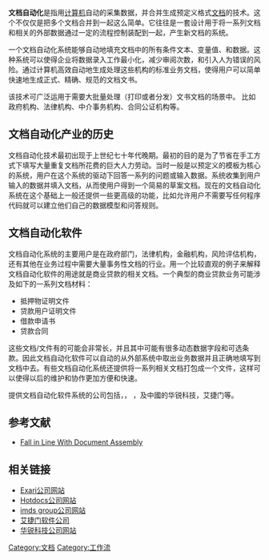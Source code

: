 '''文档自动化'''是指用[[计算机|计算机]]自动的采集数据，并合并生成预定义格式[[文档|文档]]的技术。这个不仅仅是把多个文档合并到一起这么简单。它往往是一套设计用于将一系列文档和相关的外部数据通过一定的流程控制装配到一起，产生新文档的系统。

一个文档自动化系统能够自动地填充文档中的所有条件文本、变量值、和数据。这种系统可以使得企业将数据录入工作最小化，减少审阅次数，和引入人为错误的风险。通过计算机高效自动地生成处理这些机构的标准业务文档，使得用户可以简单快速地生成正式、精确、规范的文档文书。

该技术可广泛运用于需要大批量处理（打印或者分发）文书文档的场景中。 比如政府机构、法律机构、中介事务机构、合同公证机构等。 

== 文档自动化产业的历史 ==

文档自动化技术最初出现于上世纪七十年代晚期。最初的目的是为了节省在手工方式下填写大量重复文档所花费的巨大人力劳动。当时一般是以预定义的模板为核心的系统，用户在这个系统的驱动下回答一系列的问题或输入数据。系统收集到用户输入的数据并填入文档，从而使用户得到一个简易的草案文档。现在的文档自动化系统在这个基础上一般还提供一些更高级的功能，比如允许用户不需要写任何程序代码就可以建立他们自己的数据模型和问答规则。

== 文档自动化软件 ==

文档自动化系统的主要用户是在政府部门，法律机构，金融机构，风险评估机构，还有其他在业务过程中需要大量事务性文档的行业。用一个比较直观的例子来解释文档自动化软件的用途就是商业贷款的相关文档。一个典型的商业贷款业务可能涉及如下的一系列文档材料：

*抵押物证明文件
*贷款用户证明文件
*借款申请书
*贷款合同

这些文档/文件有的可能会非常长，并且其中可能有很多动态数据字段和可选条款。因此文档自动化软件可以自动的从外部系统中取出业务数据并且正确地填写到文档中去。有些文档自动化系统还提供将一系列相关文档打包成一个文件，这样可以使得以后的维护和协作更加方便和快速。

提供文档自动化软件系统的公司包括{{link-en|Exari|Exari}}，{{link-en|HotDocs|HotDocs}}，{{link-en|IMDS Group|IMDS Group}} ，及中國的华锐科技，艾捷门等。

==参考文献==
* [https://web.archive.org/web/20080510150639/http://www.capstonepractice.com/loc2006.pdf Fall in Line With Document Assembly]

== 相关链接 ==

*[http://www.exari.com Exari公司网站] {{Wayback|url=http://www.exari.com/ |date=20191001223534 }}
*[http://www.hotdocs.com Hotdocs公司网站] {{Wayback|url=http://www.hotdocs.com/ |date=20210225111557 }}
*[http://www.imds-world.com imds group公司网站] {{Wayback|url=http://www.imds-world.com/ |date=20170706204724 }}
*[https://web.archive.org/web/20170917114844/http://agilemon.com/ 艾捷门软件公司]
*[http://www.zeroapp.com 华锐科技公司网站] {{Wayback|url=http://www.zeroapp.com/ |date=20170508135801 }}

[[Category:文档|Category:文档]]
[[Category:工作流|Category:工作流]]